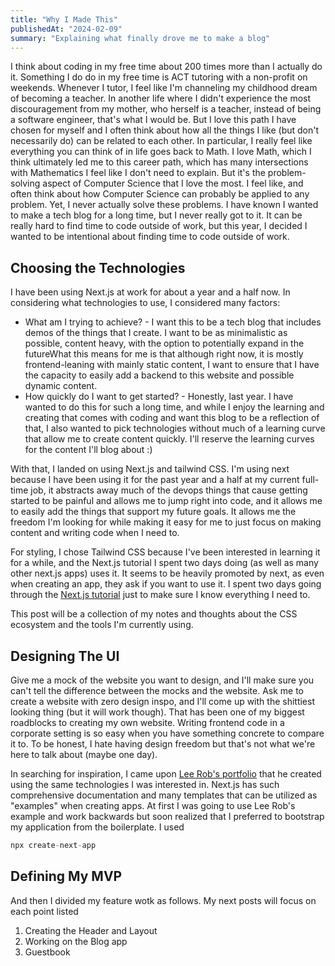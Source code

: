 ```yaml
---
title: "Why I Made This"
publishedAt: "2024-02-09"
summary: "Explaining what finally drove me to make a blog"
---
```


I think about coding in my free time about 200 times more than I actually do it. Something I do do in my free time is ACT tutoring with a non-profit on weekends. Whenever I tutor, I feel like I'm channeling my childhood dream of becoming a teacher. In another life where I didn't experience the most discouragement from my mother, who herself is a teacher, instead of being a software engineer, that's what I would be.
But I love this path I have chosen for myself and I often think about how all the things I like (but don't necessarily do) can be related to each other. In particular, I really feel like everything you can think of in life goes back to Math. I love Math, which I think ultimately led me to this career path, which has many intersections with Mathematics I feel like I don't need to explain. But it's the problem-solving aspect of Computer Science that I love the most.
I feel like, and often think about how Computer Science can probably be applied to any problem. Yet, I never actually solve these problems.
I have known I wanted to make a tech blog for a long time, but I never really got to it. It can be really hard to find time to code outside of work, but this year, I decided I wanted to be intentional about finding time to code outside of work.

## Choosing the Technologies

I have been using Next.js at work for about a year and a half now. In considering what technologies to use, I considered many factors:

- What am I trying to achieve? - I want this to be a tech blog that includes demos of the things that I create. I want to be as minimalistic as possible, content heavy, with the option to potentially expand in the futureWhat this means for me is that although right now, it is mostly frontend-leaning with mainly static content, I want to ensure that I have the capacity to easily add a backend to this website and possible dynamic content.
- How quickly do I want to get started? - Honestly, last year. I have wanted to do this for such a long time, and while I enjoy the learning and creating that comes with coding and want this blog to be a reflection of that, I also wanted to pick technologies without much of a learning curve that allow me to create content quickly. I'll reserve the learning curves for the content I'll blog about :)

With that, I landed on using Next.js and tailwind CSS. I'm using next because I have been using it for the past year and a half at my current full-time job, it abstracts away much of the devops things that cause getting started to be painful and allows me to jump right into code, and it allows me to easily add the things that support my future goals. It allows me the freedom I'm looking for while making it easy for me to just focus on making content and writing code when I need to.

For styling, I chose Tailwind CSS because I've been interested in learning it for a while, and the Next.js tutorial I spent two days doing (as well as many other next.js apps) uses it. It seems to be heavily promoted by next, as even when creating an app, they ask if you want to use it. I spent two days going through the [Next.js tutorial](https://nextjs.org/learn) just to make sure I know everything I need to.

This post will be a collection of my notes and thoughts about the CSS ecosystem and the tools I'm currently using.

## Designing The UI

Give me a mock of the website you want to design, and I'll make sure you can't tell the difference between the mocks and the website. Ask me to create a website with zero design inspo, and I'll come up with the shittiest looking thing (but it will work though). That has been one of my biggest roadblocks to creating my own website. Writing frontend code in a corporate setting is so easy when you have something concrete to compare it to. To be honest, I hate having design freedom but that's not what we're here to talk about (maybe one day).

In searching for inspiration, I came upon [Lee Rob's portfolio](https://leerob.io/) that he created using the same technologies I was interested in. Next.js has such comprehensive documentation and many templates that can be utilized as "examples" when creating apps. At first I was going to use Lee Rob's example and work backwards but soon realized that I preferred to bootstrap my application from the boilerplate. I used

```js
npx create-next-app

```

## Defining My MVP

And then I divided my feature wotk as follows. My next posts will focus on each point listed

1. Creating the Header and Layout
1. Working on the Blog app
1. Guestbook
